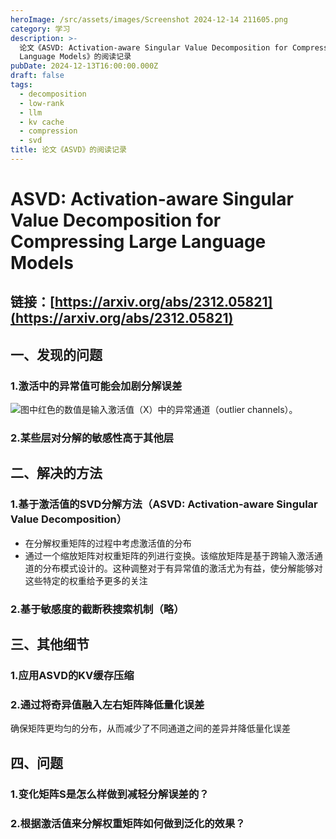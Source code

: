 ```yaml
---
heroImage: /src/assets/images/Screenshot 2024-12-14 211605.png
category: 学习
description: >-
  论文《ASVD: Activation-aware Singular Value Decomposition for Compressing Large
  Language Models》的阅读记录
pubDate: 2024-12-13T16:00:00.000Z
draft: false
tags:
  - decomposition
  - low-rank
  - llm
  - kv cache
  - compression
  - svd
title: 论文《ASVD》的阅读记录
---
```


# ASVD: Activation-aware Singular Value Decomposition for Compressing Large Language Models

## 链接：[https://arxiv.org/abs/2312.05821](https://arxiv.org/abs/2312.05821)

## 一、发现的问题

### 1.激活中的异常值可能会加剧分解误差

![](</src/assets/images/Screenshot 2024-12-14 215257.png>)图中红色的数值是输入激活值（X）中的异常通道（outlier channels）。

### 2.某些层对分解的敏感性高于其他层

## 二、解决的方法

### 1.基于激活值的SVD分解方法（ASVD: Activation-aware Singular Value Decomposition）

* 在分解权重矩阵的过程中考虑激活值的分布
* 通过一个缩放矩阵对权重矩阵的列进行变换。该缩放矩阵是基于跨输入激活通道的分布模式设计的。这种调整对于有异常值的激活尤为有益，使分解能够对这些特定的权重给予更多的关注

### 2.基于敏感度的截断秩搜索机制（略）

## 三、其他细节

### 1.应用ASVD的KV缓存压缩

### 2.通过将奇异值融入左右矩阵降低量化误差

确保矩阵更均匀的分布，从而减少了不同通道之间的差异并降低量化误差

## 四、问题

### 1.变化矩阵S是怎么样做到减轻分解误差的？

### 2.根据激活值来分解权重矩阵如何做到泛化的效果？&#xA;
